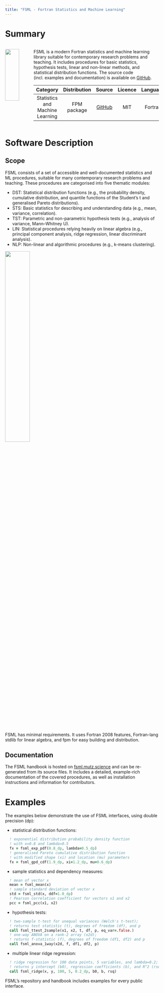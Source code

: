 ```yaml
---
title: "FSML - Fortran Statistics and Machine Learning"
---
```


# Summary

::: columns
::: {.column width="15%"}
![](img/FSML_dark.png){width="80%" style="border-radius:4px;"}
:::

::: {.column width="85%"}
FSML is a modern Fortran statistics and machine learning library suitable for contemporary research problems and teaching. It includes procedures for basic statistics, hypothesis tests, linear and non-linear methods, and statistical distribution functions. The source code (incl. examples and documentation) is available on [GitHub](https://github.com/sebastian-mutz/fsml).

| Category | Distribution | Source | Licence | Language |
| :--: | :--: | :--: | :--: | :--: |
| Statistics and Machine Learning | FPM package | [GitHub](https://github.com/sebastian-mutz/fsml) | MIT | Fortran |
:::
:::



# Software Description

## Scope

FSML consists of a set of accessible and well-documented statistics and ML procedures, suitable for many contemporary research problems and teaching. These procedures are categorised into five thematic modules:

- DST: Statistical distribution functions (e.g., the probability density, cumulative distribution, and quantile functions of the Student’s t and generalised Pareto distributions).
- STS: Basic statistics for describing and understanding data (e.g., mean, variance, correlation).
- TST: Parametric and non-parametric hypothesis tests (e.g., analysis of variance, Mann–Whitney U).
- LIN: Statistical procedures relying heavily on linear algebra (e.g., principal component analysis, ridge regression, linear discriminant analysis).
- NLP: Non-linear and algorithmic procedures (e.g., k-means clustering).

![](img/modules.png){ width=40% }

FSML has minimal requirements. It uses Fortran 2008 features, Fortran-lang stdlib for linear algebra, and fpm for easy building and distribution.

## Documentation

The FSML handbook is hosted on [fsml.mutz.science](https://fsml.mutz.science/) and can be re-generated from its source files. It includes a detailed, example-rich documentation of the covered procedures, as well as installation instructions and information for contributors.

# Examples

The examples below demonstrate the use of FSML interfaces, using double precision (dp):

* statistical distribution functions:
```fortran
  ! exponential distribution probability density function
  ! with x=0.8 and lambda=0.5
  fx = fsml_exp_pdf(0.8_dp, lambda=0.5_dp)
  ! generalised Pareto cumulative distribution function
  ! with modified shape (xi) and location (mu) parameters
  fx = fsml_gpd_cdf(1.9_dp, xi=1.2_dp, mu=0.6_dp)
```

* sample statistics and dependency measures:
```fortran
  ! mean of vector x
  mean = fsml_mean(x)
  ! sample standard deviation of vector x
  std = fsml_std(x, ddf=1.0_dp)
  ! Pearson correlation coefficient for vectors x1 and x2
  pcc = fsml_pcc(x1, x2)
```

* hypothesis tests:
```fortran
  ! two-sample t-test for unequal variances (Welch's t-test);
  ! returns test statistic (t), degrees of freedom (df), and p
  call fsml_ttest_2sample(x1, x2, t, df, p, eq_var=.false.)
  ! one-way ANOVA on a rank-2 array (x2d);
  ! returns f-statistic (f), degrees of freedom (df1, df2) and p
  call fsml_anova_1way(x2d, f, df1, df2, p)
```

* multiple linear ridge regression:
```fortran
  ! ridge regression for 100 data points, 5 variables, and lambda=0.2;
  ! returns y intercept (b0), regression coefficients (b), and R^2 (rsq)
  call fsml_ridge(x, y, 100, 5, 0.2_dp, b0, b, rsq)
```

FSML's repository and handbook includes examples for every public interface.

